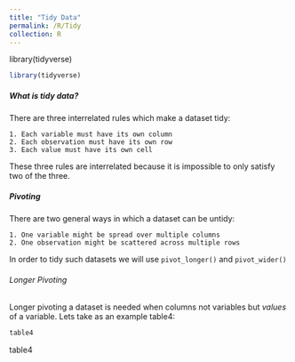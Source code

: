 ```yaml
---
title: "Tidy Data"
permalink: /R/Tidy
collection: R
---
```


library(tidyverse)

```r
library(tidyverse)
```

##### **What is tidy data?**

There are three interrelated rules which make a dataset tidy:

    1. Each variable must have its own column
    2. Each observation must have its own row
    3. Each value must have its own cell

These three rules are interrelated because it is impossible to only satisfy two of the three.

##### **Pivoting**

There are two general ways in which a dataset can be untidy:

    1. One variable might be spread over multiple columns
    2. One observation might be scattered across multiple rows

In order to tidy such datasets we will use `pivot_longer()` and `pivot_wider()`

###### Longer Pivoting

Longer pivoting a dataset is needed when columns not variables but *values* of a variable. Lets take as an example table4:

```r
table4
```

table4
